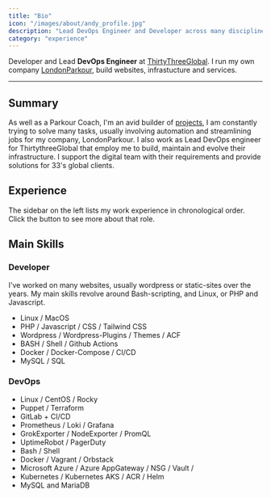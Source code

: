 ```yaml
---
title: "Bio"
icon: "/images/about/andy_profile.jpg"
description: "Lead DevOps Engineer and Developer across many disciplines and technologies. Also, I jump on things."
category: "experience"
---
```


Developer and Lead **DevOps Engineer** at [ThirtyThreeGlobal](https://www.ThirtyThreeGlobal.com).
I run my own company [LondonParkour](https://LondonParkour.com), build websites, infrastucture and services.

---

## Summary

As well as a Parkour Coach, I'm an avid builder of [projects](/projects), I am constantly trying to solve many tasks, usually involving automation and streamlining jobs for my company, LondonParkour. 
I also work as Lead DevOps engineer for ThirtythreeGlobal that employ me to build, maintain and evolve their infrastructure. I support the digital team with their requirements and provide solutions for 33's global clients.

## Experience

The sidebar on the left lists my work experience in chronological order. Click the button to see more about that role.

## Main Skills

### Developer

I've worked on many websites, usually wordpress or static-sites over the years. My main skills revolve around Bash-scripting, and Linux, or PHP and Javascript.
- Linux / MacOS
- PHP / Javascript / CSS / Tailwind CSS
- Wordpress / Wordpress-Plugins / Themes / ACF
- BASH / Shell / Github Actions
- Docker / Docker-Compose / CI/CD
- MySQL / SQL

### DevOps

- Linux / CentOS / Rocky
- Puppet / Terraform
- GitLab + CI/CD
- Prometheus / Loki / Grafana 
- GrokExporter / NodeExporter / PromQL
- UptimeRobot / PagerDuty
- Bash / Shell
- Docker / Vagrant / Orbstack
- Microsoft Azure / Azure AppGateway / NSG / Vault / 
- Kubernetes / Kubernetes AKS / ACR / Helm
- MySQL and MariaDB
